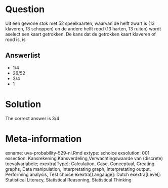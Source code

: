 Question
========

Uit een gewone stok met 52 speelkaarten, waarvan de helft zwart is (13 klaveren, 13 schoppen) en de andere helft rood (13 harten, 13 ruiten) wordt aselect een kaart getrokken. De kans dat de getrokken kaart klaveren of rood is, is 

Answerlist
----------
* 1\/4
* 26\/52
* 3\/4
* 1

Solution
========

The correct answer is  3\/4 

Meta-information
================
exname: uva-probability-529-nl.Rmd 
extype: schoice 
exsolution: 001 
exsection: Kansrekening,Kansverdeling,Verwachtingswaarde van (discrete) toevalvariabele; 
exextra[Type]: Calculation, Case, Conceptual, Creating graphs, Data manipulation, Interpretating graph, Interpretating output, Performing analysis, Test choice 
exextra[Langauge]: Dutch 
exextra[Level]: Statistical Literacy, Statistical Reasoning, Statistical Thinking 
